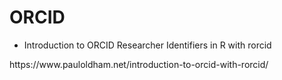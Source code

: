 
# ORCID 





- Introduction to ORCID Researcher Identifiers in R with rorcid

https://www.pauloldham.net/introduction-to-orcid-with-rorcid/






